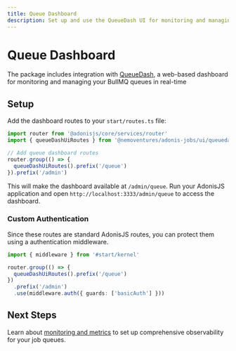 ```yaml
---
title: Queue Dashboard
description: Set up and use the QueueDash UI for monitoring and managing your job queues
---
```


# Queue Dashboard

The package includes integration with [QueueDash](https://www.queuedash.com/), a web-based dashboard for monitoring and managing your BullMQ queues in real-time

## Setup

Add the dashboard routes to your `start/routes.ts` file:

```typescript
import router from '@adonisjs/core/services/router'
import { queueDashUiRoutes } from '@nemoventures/adonis-jobs/ui/queuedash'

// Add queue dashboard routes
router.group(() => {
  queueDashUiRoutes().prefix('/queue')
}).prefix('/admin')
```

This will make the dashboard available at `/admin/queue`. Run your AdonisJS application and open `http://localhost:3333/admin/queue` to access the dashboard.

### Custom Authentication

Since these routes are standard AdonisJS routes, you can protect them using a authentication middleware.

```typescript
import { middleware } from '#start/kernel'

router.group(() => {
  queueDashUiRoutes().prefix('/queue')
})
  .prefix('/admin')
  .use(middleware.auth({ guards: ['basicAuth'] }))
```

## Next Steps

Learn about [monitoring and metrics](./observability.mdx) to set up comprehensive observability for your job queues.
